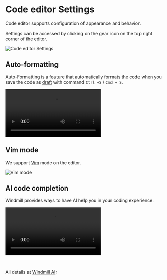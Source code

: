 
# Code editor Settings

Code editor supports configuration of appearance and behavior.

Settings can be accessed by clicking on the gear icon on the top right corner of the editor.

![Code editor Settings](../assets/code_editor/extra_settings.png "Code editor Settings")

## Auto-formatting

Auto-Formatting is a feature that automatically formats the code when you save the code as [draft](../core_concepts/0_draft_and_deploy/index.mdx#draft) with command  `Ctrl +S` / `Cmd + S`.

<video
	className="border-2 rounded-lg object-cover w-full h-full dark:border-gray-800"
	controls
	src="/videos/auto_formatting.mp4"
/>

## Vim mode

We support [Vim](https://www.vim.org/) mode on the editor.

![Vim mode](../assets/code_editor/vim_mode.png "Vim mode")

## AI code completion

Windmill provides ways to have AI help you in your coding experience.

<video
	className="border-2 rounded-lg object-cover w-full h-full dark:border-gray-800"
	controls
	src="/videos/ai_generation.mp4"
/>

<br/>

All details at [Windmill AI](../core_concepts/22_ai_generation/index.mdx):

<div className="grid grid-cols-2 gap-6 mb-4">
	<DocCard
		title="Windmill AI"
		description="Have AI complete code on Windmill."
		href="/docs/core_concepts/ai_generation"
	/>
</div>

